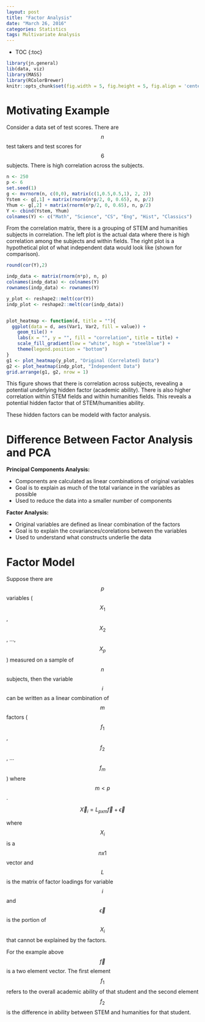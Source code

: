 ```yaml
---
layout: post
title: "Factor Analysis"
date: "March 26, 2016"
categories: Statistics
tags: Multivariate Analysis
---
```


* TOC
{:toc}

```r
library(jn.general)
lib(data, viz)
library(MASS)
library(RColorBrewer)
knitr::opts_chunk$set(fig.width = 5, fig.height = 5, fig.align = 'center')
```


# Motivating Example
Consider a data set of test scores. There are $$n$$ test takers and test scores for $$6$$ subjects. There is high correlation across the subjects. 

```r
n <- 250
p <- 6
set.seed(1)
g <- mvrnorm(n, c(0,0), matrix(c(1,0.5,0.5,1), 2, 2))
Ystem <- g[,1] + matrix(rnorm(n*p/2, 0, 0.65), n, p/2)
Yhum <- g[,2] + matrix(rnorm(n*p/2, 0, 0.65), n, p/2)
Y <- cbind(Ystem, Yhum)
colnames(Y) <- c("Math", "Science", "CS", "Eng", "Hist", "Classics")
```

From the correlation matrix, there is a grouping of STEM and humanities subjects in correlation. The left plot is the actual data where there is high correlation among the subjects and within fields. The right plot is a hypothetical plot of what independent data would look like (shown for comparison).

```r
round(cor(Y),2)

indp_data <- matrix(rnorm(n*p), n, p)
colnames(indp_data) <- colnames(Y)
rownames(indp_data) <- rownames(Y)

y_plot <- reshape2::melt(cor(Y))
indp_plot <- reshape2::melt(cor(indp_data))


plot_heatmap <- function(d, title = ""){
  ggplot(data = d, aes(Var1, Var2, fill = value)) +
    geom_tile() + 
    labs(x = "", y = "", fill = "correlation", title = title) + 
    scale_fill_gradient(low = "white", high = "steelblue") +
    theme(legend.position = "bottom")
}
g1 <- plot_heatmap(y_plot, "Original (Correlated) Data")
g2 <- plot_heatmap(indp_plot, "Independent Data")
grid.arrange(g1, g2, nrow = 1)
```

This figure shows that there is correlation across subjects, revealing a potential underlying hidden factor (academic ability). There is also higher correlation within STEM fields and within humanities fields. This reveals a potential hidden factor that of STEM/humanities ability.

These hidden factors can be modeld with factor analysis. 

# Difference Between Factor Analysis and PCA

**Principal Components Analysis:**

* Components are calculated as linear combinations of original variables
* Goal is to explain as much of the total variance in the variables as possible
* Used to reduce the data into a smaller number of components

**Factor Analysis:**

* Original variables are defined as linear combination of the factors
* Goal is to explain the covariances/corelations between the variables
* Used to understand what constructs underlie the data

# Factor Model

Suppose there are $$p$$ variables ($$X_1$$, $$X_2$$, ..., $$X_p$$) measured on a sample of $$n$$ subjects, then the variable $$i$$ can be written as a linear combination of $$m$$ factors ($$f_1$$, $$f_2$$, ... $$f_m$$) where $$m < p$$.

$$\overrightarrow{X}_i = L_{pxm} \overrightarrow{f} + \overrightarrow{\epsilon}$$

where $$X_i$$ is a $$nx1$$ vector and $$L$$ is the matrix of factor loadings for variable $$i$$ and $$\overrightarrow{\epsilon}$$ is the portion of $$X_i$$ that cannot be explained by the factors.

For the example above $$\overrightarrow{f}$$ is a two element vector. The first element $$f_{1}$$ refers to the overall academic ability of that student and the second element $$f_{2}$$ is the difference in ability between STEM and humanities for that student. 


